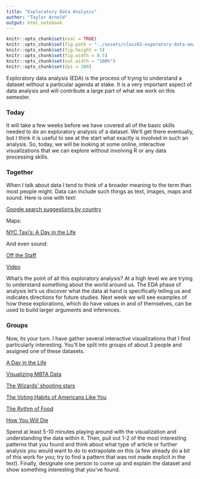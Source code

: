 ```yaml
---
title: "Exploratory Data Analysis"
author: "Taylor Arnold"
output: html_notebook
---
```


```r
knitr::opts_chunk$set(eval = TRUE)
knitr::opts_chunk$set(fig.path = "../assets/class02-exporatory-data-analysis/")
knitr::opts_chunk$set(fig.height = 5)
knitr::opts_chunk$set(fig.width = 8.5)
knitr::opts_chunk$set(out.width = "100%")
knitr::opts_chunk$set(dpi = 300)
```

Exploratory data analysis (EDA) is the process of trying to
understand a dataset without a particular agenda at stake.
It is a very important aspect of data analysis and will contribute
a large part of what we work on this semester.

### Today

It will take a few weeks before we have covered all of the basic
skills needed to do an exploratory analysis of a dataset. We'll get
there eventually, but I think it is useful to see at the start what
exactly is involved in such an analysis. So, today, we will be
looking at some online, interactive visualizations that we can
explore without involving R or any data processing skills.

### Together

When I talk about data I tend to think of a broader meaning to the
term than most people might. Data can include such things as text,
images, maps and sound. Here is one with text:

[Google search suggestions by country](https://noahveltman.com/suggest/)

Maps:

[NYC Taxi's: A Day in the Life](http://chriswhong.github.io/nyctaxi/)

And even sound:

[Off the Staff](https://www.c82.net/offthestaff/)

[Video](https://www.youtube.com/watch?list=PLw6QMmIiPBlU_dElMDoJn4RUBvpp_bUwi&v=DxkpN4PUOzA)

What's the point of all this exploratory analysis? At a high level
we are trying to understand something about the world around us.
The EDA phase of analysis let's us discover what the data at hand
is specifically telling us and indicates directions for future
studies. Next week we will see examples of how these explorations,
which do have values in and of themselves, can be used to build
larger arguments and inferences.

### Groups

Now, its your turn. I have gather several interactive visualizations
that I find particularly interesting. You'll be split into groups of
about 3 people and assigned one of these datasets.

[A Day in the Life](http://flowingdata.com/2015/12/15/a-day-in-the-life-of-americans/)

[Visualizing MBTA Data](http://mbtaviz.github.io/)

[The Wizards’ shooting stars](http://www.washingtonpost.com/wp-srv/special/sports/wizards-shooting-stars/)

[The Voting Habits of Americans Like You](https://www.nytimes.com/interactive/2016/06/10/upshot/voting-habits.html)

[The Rythm of Food](http://rhythm-of-food.net/#explore)

[How You Will Die](http://flowingdata.com/2016/01/19/how-you-will-die/)

Spend at least 5-10 minutes playing around with the visualization and
understanding the data within it. Then, pull out 1-2 of the most
interesting patterns that you found and think about what type of
article or further analysis you would want to do to extrapolate
on this (a few already do a bit of this work for you; try to find
a pattern that was not made explicit in the text). Finally, designate
one person to come up and explain the dataset and show something
interesting that you've found.



